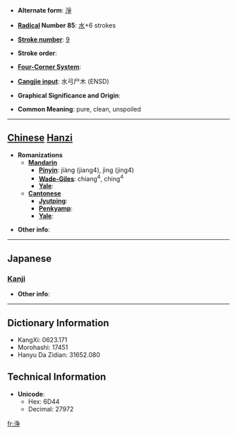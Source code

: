 * '''Alternate form''': [[淨]]

* '''[[Wiktionary:Chinese radical index| Radical]] Number 85''': [[Wiktionary:Chinese radical index 水|水]]+6 strokes

* '''[[Wiktionary:Chinese total strokes index|Stroke number]]''': [[Wiktionary:Chinese total strokes index 9|9]]

* '''Stroke order''': 

* '''[[Wiktionary:Chinese four corner index|Four-Corner System]]''': 

* '''[[Wiktionary:Chinese Cangjie index|Cangjie input]]''': 水弓尸木 (ENSD)

* '''Graphical Significance and Origin''': 

* '''Common Meaning''': pure, clean, unspoiled

----

== [[Chinese]] [[Hanzi]] ==

* '''Romanizations'''
** '''[[Mandarin]]'''
*** '''[[Pinyin]]''': jiàng (jiang4), jìng (jing4)
*** '''[[Wade-Giles]]''': chiang<sup>4</sup>, ching<sup>4</sup>
*** '''[[Yale]]''': 
** '''[[Cantonese]]'''
*** '''[[Jyutping]]''':
*** '''[[Penkyamp]]''': 
*** '''[[Yale]]''': 

* '''Other info''': 

----

==Japanese==
===[[Kanji]]===
{{kanji|on readings=[[じょう]] (jō), [[せい]] (sei)
|kun readings=[[きょい]] (kyoi), [[とろ]] (toro)
}}

* '''Other info''':  

----

== Dictionary Information ==

* KangXi: 0623.171
* Morohashi: 17451
* Hanyu Da Zidian: 31652.080

== Technical Information ==

* '''Unicode''':
** Hex: 6D44
** Decimal: 27972

[[fr:浄]]